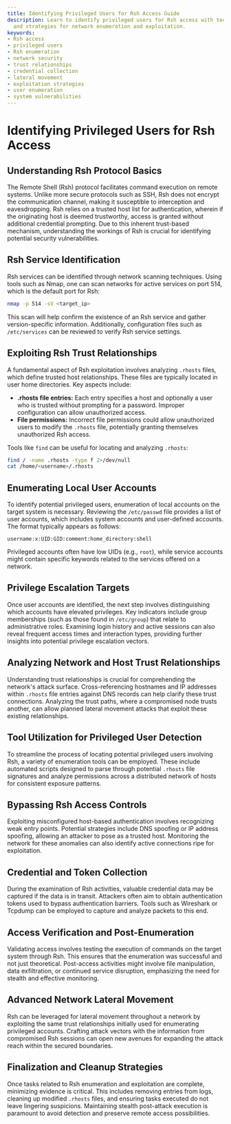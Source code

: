 ```yaml
---
title: Identifying Privileged Users for Rsh Access Guide
description: Learn to identify privileged users for Rsh access with techniques, tools,
  and strategies for network enumeration and exploitation.
keywords:
- Rsh access
- privileged users
- Rsh enumeration
- network security
- trust relationships
- credential collection
- lateral movement
- exploitation strategies
- user enumeration
- system vulnerabilities
---
```


# Identifying Privileged Users for Rsh Access

## Understanding Rsh Protocol Basics

The Remote Shell (Rsh) protocol facilitates command execution on remote systems. Unlike more secure protocols such as SSH, Rsh does not encrypt the communication channel, making it susceptible to interception and eavesdropping. Rsh relies on a trusted host list for authentication, wherein if the originating host is deemed trustworthy, access is granted without additional credential prompting. Due to this inherent trust-based mechanism, understanding the workings of Rsh is crucial for identifying potential security vulnerabilities.

## Rsh Service Identification

Rsh services can be identified through network scanning techniques. Using tools such as Nmap, one can scan networks for active services on port 514, which is the default port for Rsh:

```bash
nmap -p 514 -sV <target_ip>
```

This scan will help confirm the existence of an Rsh service and gather version-specific information. Additionally, configuration files such as `/etc/services` can be reviewed to verify Rsh service settings.

## Exploiting Rsh Trust Relationships

A fundamental aspect of Rsh exploitation involves analyzing `.rhosts` files, which define trusted host relationships. These files are typically located in user home directories. Key aspects include:

- **.rhosts file entries:** Each entry specifies a host and optionally a user who is trusted without prompting for a password. Improper configuration can allow unauthorized access.
- **File permissions:** Incorrect file permissions could allow unauthorized users to modify the `.rhosts` file, potentially granting themselves unauthorized Rsh access.

Tools like `find` can be useful for locating and analyzing `.rhosts`:

```bash
find / -name .rhosts -type f 2>/dev/null
cat /home/<username>/.rhosts
```

## Enumerating Local User Accounts

To identify potential privileged users, enumeration of local accounts on the target system is necessary. Reviewing the `/etc/passwd` file provides a list of user accounts, which includes system accounts and user-defined accounts. The format typically appears as follows:

```plaintext
username:x:UID:GID:comment:home_directory:shell
```

Privileged accounts often have low UIDs (e.g., `root`), while service accounts might contain specific keywords related to the services offered on a network.

## Privilege Escalation Targets

Once user accounts are identified, the next step involves distinguishing which accounts have elevated privileges. Key indicators include group memberships (such as those found in `/etc/group`) that relate to administrative roles. Examining login history and active sessions can also reveal frequent access times and interaction types, providing further insights into potential privilege escalation vectors.

## Analyzing Network and Host Trust Relationships

Understanding trust relationships is crucial for comprehending the network's attack surface. Cross-referencing hostnames and IP addresses within `.rhosts` file entries against DNS records can help clarify these trust connections. Analyzing the trust paths, where a compromised node trusts another, can allow planned lateral movement attacks that exploit these existing relationships.

## Tool Utilization for Privileged User Detection

To streamline the process of locating potential privileged users involving Rsh, a variety of enumeration tools can be employed. These include automated scripts designed to parse through potential `.rhosts` file signatures and analyze permissions across a distributed network of hosts for consistent exposure patterns.

## Bypassing Rsh Access Controls

Exploiting misconfigured host-based authentication involves recognizing weak entry points. Potential strategies include DNS spoofing or IP address spoofing, allowing an attacker to pose as a trusted host. Monitoring the network for these anomalies can also identify active connections ripe for exploitation.

## Credential and Token Collection

During the examination of Rsh activities, valuable credential data may be captured if the data is in transit. Attackers often aim to obtain authentication tokens used to bypass authentication barriers. Tools such as Wireshark or Tcpdump can be employed to capture and analyze packets to this end.

## Access Verification and Post-Enumeration

Validating access involves testing the execution of commands on the target system through Rsh. This ensures that the enumeration was successful and not just theoretical. Post-access activities might involve file manipulation, data exfiltration, or continued service disruption, emphasizing the need for stealth and effective monitoring.

## Advanced Network Lateral Movement

Rsh can be leveraged for lateral movement throughout a network by exploiting the same trust relationships initially used for enumerating privileged accounts. Crafting attack vectors with the information from compromised Rsh sessions can open new avenues for expanding the attack reach within the secured boundaries.

## Finalization and Cleanup Strategies

Once tasks related to Rsh enumeration and exploitation are complete, minimizing evidence is critical. This includes removing entries from logs, cleaning up modified `.rhosts` files, and ensuring tasks executed do not leave lingering suspicions. Maintaining stealth post-attack execution is paramount to avoid detection and preserve remote access possibilities.
